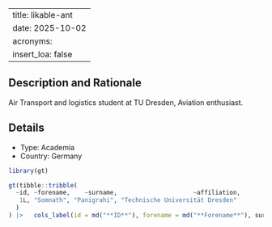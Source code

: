 
---
title: likable-ant
date: 2025-10-02
acronyms:
  insert_loa: false
---

## Description and Rationale

Air Transport and logistics student at TU Dresden, Aviation enthusiast.

## Details

* Type: Academia
* Country: Germany

```r
library(gt)

gt(tibble::tribble(
  ~id, ~forename,    ~surname,                     ~affiliation,
   1L, "Somnath", "Panigrahi", "Technische Universität Dresden"
  )
) |>   cols_label(id = md("**ID**"), forename = md("**Forename**"), surname ~ md("**Surname**"), affiliation ~ md("**Affiliation**"))
```
